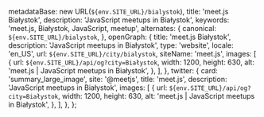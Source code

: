 
  metadataBase: new URL(`${env.SITE_URL}/bialystok`),
  title: 'meet.js Białystok',
  description: 'JavaScript meetups in Białystok',
  keywords: 'meet.js, Białystok, JavaScript, meetup',
  alternates: {
    canonical: `${env.SITE_URL}/bialystok`,
  },
  openGraph: {
    title: 'meet.js Białystok',
    description: 'JavaScript meetups in Białystok',
    type: 'website',
    locale: 'en_US',
    url: `${env.SITE_URL}/city/bialystok`,
    siteName: 'meet.js',
    images: [
      {
        url: `${env.SITE_URL}/api/og?city=Białystok`,
        width: 1200,
        height: 630,
        alt: 'meet.js | JavaScript meetups in Białystok',
      },
    ],
  },
  twitter: {
    card: 'summary_large_image',
    site: '@meetjs',
    title: 'meet.js',
    description: 'JavaScript meetups in Białystok',
    images: [
      {
        url: `${env.SITE_URL}/api/og?city=Białystok`,
        width: 1200,
        height: 630,
        alt: 'meet.js | JavaScript meetups in Białystok',
      },
    ],
  },
};

<CityBanner city="Białystok" background="city/bialystok.jpg" />

<EventSection city="Białystok" />

<FAQ questions={BialystokFAQ} />

<Organizers city="Białystok" organizers={BialystokOrganizers} />

<CityEmail email="hello@meetjs.bialystok.pl" />
